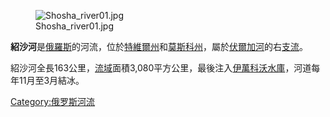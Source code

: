 [[File:Shosha_river01.jpg|thumb]]

'''紹沙河'''是[[俄羅斯|俄羅斯]]的河流，位於[[特維爾州|特維爾州]]和[[莫斯科州|莫斯科州]]，屬於[[伏爾加河|伏爾加河]]的右[[支流|支流]]。

紹沙河全長163公里，[[流域|流域]]面積3,080平方公里，最後注入[[伊萬科沃水庫|伊萬科沃水庫]]，河道每年11月至3月結冰。

{{俄羅斯地理小作品}}
{{Volga River}}

[[Category:俄罗斯河流|Category:俄罗斯河流]]